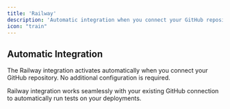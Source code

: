 ```yaml
---
title: 'Railway'
description: 'Automatic integration when you connect your GitHub repository'
icon: "train"
---
```


## Automatic Integration

<Check>
The Railway integration activates automatically when you connect your GitHub repository. No additional configuration is required.
</Check>

Railway integration works seamlessly with your existing GitHub connection to automatically run tests on your deployments.
